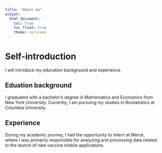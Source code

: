```yaml
---
title: "About me"
output: 
  html_document:
    toc: true
    toc_float: true
    theme: cerulean
---
```


# Self-introduction

I will introduce my education background and experience.

## Eduation background
I graduated with a bachelor's degree in Mathematics and Economics from New York University. Currently, I am pursuing my studies in Biostatistics at Columbia University.

## Experience
During my academic journey, I had the opportunity to intern at Merck, where I was primarily responsible for analyzing and processing data related to the launch of new vaccine mobile applications.

